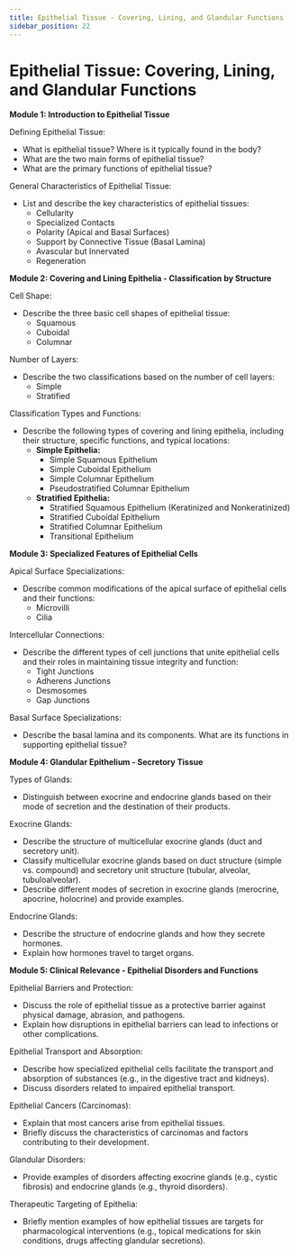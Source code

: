 ```yaml
---
title: Epithelial Tissue - Covering, Lining, and Glandular Functions
sidebar_position: 22
---
```


# Epithelial Tissue: Covering, Lining, and Glandular Functions

**Module 1: Introduction to Epithelial Tissue**

Defining Epithelial Tissue:
* What is epithelial tissue? Where is it typically found in the body?
* What are the two main forms of epithelial tissue?
* What are the primary functions of epithelial tissue?

General Characteristics of Epithelial Tissue:
* List and describe the key characteristics of epithelial tissues:
    * Cellularity
    * Specialized Contacts
    * Polarity (Apical and Basal Surfaces)
    * Support by Connective Tissue (Basal Lamina)
    * Avascular but Innervated
    * Regeneration

**Module 2: Covering and Lining Epithelia - Classification by Structure**

Cell Shape:
* Describe the three basic cell shapes of epithelial tissue:
    * Squamous
    * Cuboidal
    * Columnar

Number of Layers:
* Describe the two classifications based on the number of cell layers:
    * Simple
    * Stratified

Classification Types and Functions:
* Describe the following types of covering and lining epithelia, including their structure, specific functions, and typical locations:
    * **Simple Epithelia:**
        * Simple Squamous Epithelium
        * Simple Cuboidal Epithelium
        * Simple Columnar Epithelium
        * Pseudostratified Columnar Epithelium
    * **Stratified Epithelia:**
        * Stratified Squamous Epithelium (Keratinized and Nonkeratinized)
        * Stratified Cuboidal Epithelium
        * Stratified Columnar Epithelium
        * Transitional Epithelium

**Module 3: Specialized Features of Epithelial Cells**

Apical Surface Specializations:
* Describe common modifications of the apical surface of epithelial cells and their functions:
    * Microvilli
    * Cilia

Intercellular Connections:
* Describe the different types of cell junctions that unite epithelial cells and their roles in maintaining tissue integrity and function:
    * Tight Junctions
    * Adherens Junctions
    * Desmosomes
    * Gap Junctions

Basal Surface Specializations:
* Describe the basal lamina and its components. What are its functions in supporting epithelial tissue?

**Module 4: Glandular Epithelium - Secretory Tissue**

Types of Glands:
* Distinguish between exocrine and endocrine glands based on their mode of secretion and the destination of their products.

Exocrine Glands:
* Describe the structure of multicellular exocrine glands (duct and secretory unit).
* Classify multicellular exocrine glands based on duct structure (simple vs. compound) and secretory unit structure (tubular, alveolar, tubuloalveolar).
* Describe different modes of secretion in exocrine glands (merocrine, apocrine, holocrine) and provide examples.

Endocrine Glands:
* Describe the structure of endocrine glands and how they secrete hormones.
* Explain how hormones travel to target organs.

**Module 5: Clinical Relevance - Epithelial Disorders and Functions**

Epithelial Barriers and Protection:
* Discuss the role of epithelial tissue as a protective barrier against physical damage, abrasion, and pathogens.
* Explain how disruptions in epithelial barriers can lead to infections or other complications.

Epithelial Transport and Absorption:
* Describe how specialized epithelial cells facilitate the transport and absorption of substances (e.g., in the digestive tract and kidneys).
* Discuss disorders related to impaired epithelial transport.

Epithelial Cancers (Carcinomas):
* Explain that most cancers arise from epithelial tissues.
* Briefly discuss the characteristics of carcinomas and factors contributing to their development.

Glandular Disorders:
* Provide examples of disorders affecting exocrine glands (e.g., cystic fibrosis) and endocrine glands (e.g., thyroid disorders).

Therapeutic Targeting of Epithelia:
* Briefly mention examples of how epithelial tissues are targets for pharmacological interventions (e.g., topical medications for skin conditions, drugs affecting glandular secretions).